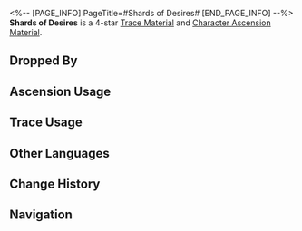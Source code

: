 <%-- [PAGE_INFO]
PageTitle=#Shards of Desires#
[END_PAGE_INFO] --%>
{{Item Infobox
|id          = 114013
|image       = Item Shards of Desires.png
|type        = Trace Material
|type2       = Character Ascension Material
|invCategory = Upgrade Materials
|rarity      = 4
|effect      = 
|description = A memoria fragment of obsessive desires. Advanced material used for enhancement.
|source1     = [[Memory Zone Meme at Equilibrium Level 4 or higher]]
|source2     = [[Omni-Synthesizer]] &mdash; Material Synthesis
|source3     = [[Simulated Universe]] enemies
|source4     = [[Omni-Synthesizer]] &mdash; Material Exchange
}}
{{Description|Within the Memory Zone, memoria of desires develops ceaselessly. It absorbs thoughts and impressions, nurtures magic mirrors of desires, and reflects the eerie shadows of memetic entities.<br /><br />''"Memory points to the past, while desire points to the future. To seek desires from memory will cause dreams to become inverted, and inner demons will naturally be born."''}}
'''Shards of Desires''' is a 4-star [[Trace Material]] and [[Character Ascension Material]].

==Dropped By==
{{Dropped By}}

==Ascension Usage==
{{Ascension Usage}}

==Trace Usage==
{{Trace Usage}}

==Other Languages==
{{Other Languages
|en   = Shards of Desires
|zhs  = 欲念碎镜
|zht  = 欲念碎鏡
|ja   = 砕けた欲望の鏡
|ko   = 욕망의 거울 조각
|es   = Fragmento de deseos
|fr   = Fragments des désirs
|ru   = Осколки желаний
|th   = Shards of Desires
|vi   = Mảnh Gương Vỡ Khát Vọng
|de   = Wunschsplitter
|id   = Shards of Desires
|pt   = Fragmentos de Desejos
}}

==Change History==
{{Change History|2.0}}

==Navigation==
{{Upgrade Material Navbox}}